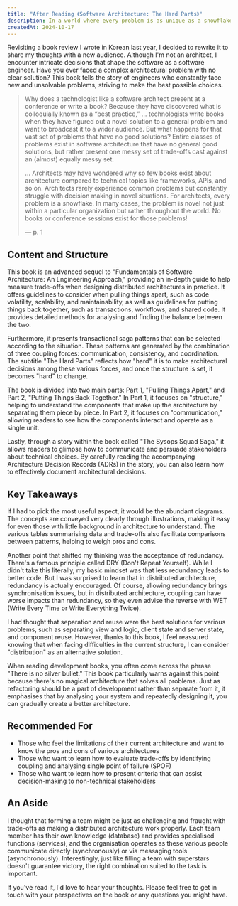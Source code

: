 ```yaml
---
title: "After Reading 《Software Architecture: The Hard Parts》"
description: In a world where every problem is as unique as a snowflake, this book provides guidance for designing the best possible architecture.
createdAt: 2024-10-17
---
```


Revisiting a book review I wrote in Korean last year, I decided to rewrite it to share my thoughts with a new audience. Although I'm not an architect, I encounter intricate decisions that shape the software as a software engineer. Have you ever faced a complex architectural problem with no clear solution? This book tells the story of engineers who constantly face new and unsolvable problems, striving to make the best possible choices.

> Why does a technologist like a software architect present at a conference or write a book? Because they have discovered what is colloquially known as a “best practice,” ... technologists write books when they have figured out a novel solution to a general problem and want to broadcast it to a wider audience. But what happens for that vast set of problems that have no good solutions? Entire classes of problems exist in software architecture that have no general good solutions, but rather present one messy set of trade-offs cast against an (almost) equally messy set.
>
> ... Architects may have wondered why so few books exist about architecture compared to technical topics like frameworks, APIs, and so on. Architects rarely experience common problems but constantly struggle with decision making in novel situations. For architects, every problem is a snowflake. In many cases, the problem is novel not just within a particular organization but rather throughout the world. No books or conference sessions exist for those problems!
>
> — p. 1

## Content and Structure

This book is an advanced sequel to "Fundamentals of Software Architecture: An Engineering Approach," providing an in-depth guide to help measure trade-offs when designing distributed architectures in practice. It offers guidelines to consider when pulling things apart, such as code volatility, scalability, and maintainability, as well as guidelines for putting things back together, such as transactions, workflows, and shared code. It provides detailed methods for analysing and finding the balance between the two.

Furthermore, it presents transactional saga patterns that can be selected according to the situation. These patterns are generated by the combination of three coupling forces: communication, consistency, and coordination. The subtitle "The Hard Parts" reflects how "hard" it is to make architectural decisions among these various forces, and once the structure is set, it becomes "hard" to change.

The book is divided into two main parts: Part 1, "Pulling Things Apart," and Part 2, "Putting Things Back Together." In Part 1, it focuses on "structure," helping to understand the components that make up the architecture by separating them piece by piece. In Part 2, it focuses on "communication," allowing readers to see how the components interact and operate as a single unit.

Lastly, through a story within the book called "The Sysops Squad Saga," it allows readers to glimpse how to communicate and persuade stakeholders about technical choices. By carefully reading the accompanying Architecture Decision Records (ADRs) in the story, you can also learn how to effectively document architectural decisions.

## Key Takeaways

If I had to pick the most useful aspect, it would be the abundant diagrams. The concepts are conveyed very clearly through illustrations, making it easy for even those with little background in architecture to understand. The various tables summarising data and trade-offs also facilitate comparisons between patterns, helping to weigh pros and cons.

Another point that shifted my thinking was the acceptance of redundancy. There's a famous principle called DRY (Don't Repeat Yourself). While I didn't take this literally, my basic mindset was that less redundancy leads to better code. But I was surprised to learn that in distributed architecture, redundancy is actually encouraged. Of course, allowing redundancy brings synchronisation issues, but in distributed architecture, coupling can have worse impacts than redundancy, so they even advise the reverse with WET (Write Every Time or Write Everything Twice).

I had thought that separation and reuse were the best solutions for various problems, such as separating view and logic, client state and server state, and component reuse. However, thanks to this book, I feel reassured knowing that when facing difficulties in the current structure, I can consider "distribution" as an alternative solution.

When reading development books, you often come across the phrase "There is no silver bullet." This book particularly warns against this point because there's no magical architecture that solves all problems. Just as refactoring should be a part of development rather than separate from it, it emphasises that by analysing your system and repeatedly designing it, you can gradually create a better architecture.

## Recommended For

- Those who feel the limitations of their current architecture and want to know the pros and cons of various architectures
- Those who want to learn how to evaluate trade-offs by identifying coupling and analysing single point of failure (SPOF)
- Those who want to learn how to present criteria that can assist decision-making to non-technical stakeholders

## An Aside

I thought that forming a team might be just as challenging and fraught with trade-offs as making a distributed architecture work properly. Each team member has their own knowledge (database) and provides specialised functions (services), and the organisation operates as these various people communicate directly (synchronously) or via messaging tools (asynchronously). Interestingly, just like filling a team with superstars doesn't guarantee victory, the right combination suited to the task is important.

If you've read it, I'd love to hear your thoughts. Please feel free to get in touch with your perspectives on the book or any questions you might have.
